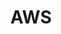 ---
title: "AWS"
metaTitle: "Amazon Web Service"
metaDescription: "Amazon Web Service para leigos (ou não)"
---